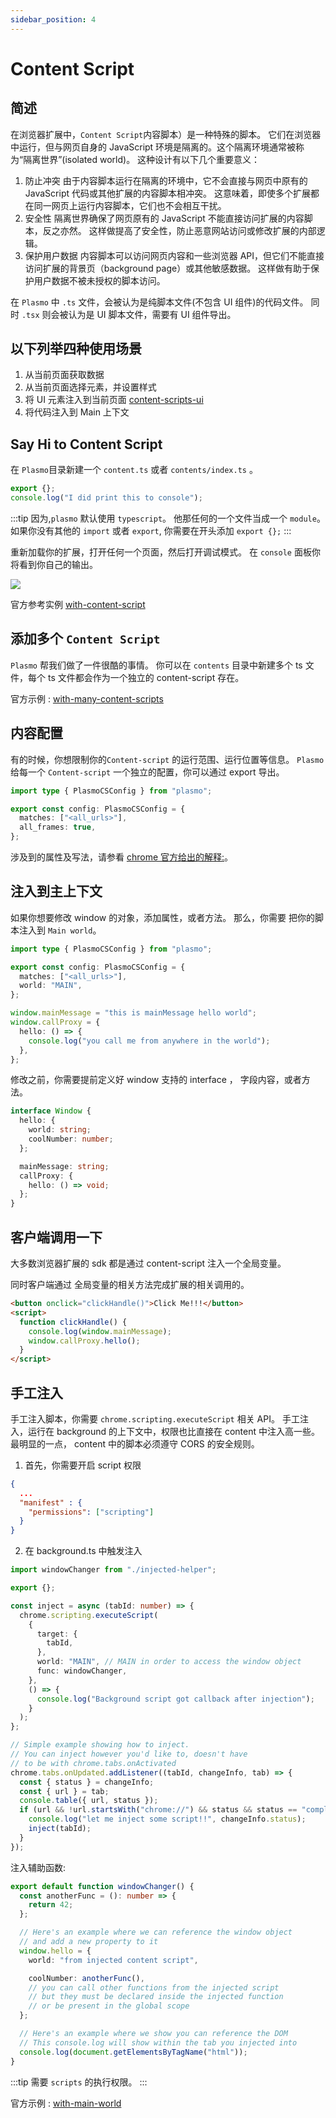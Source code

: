 ```yaml
---
sidebar_position: 4
---
```


# Content Script

## 简述

在浏览器扩展中，`Content Script`内容脚本）是一种特殊的脚本。
它们在浏览器中运行，但与网页自身的 JavaScript 环境是隔离的。这个隔离环境通常被称为“隔离世界”(isolated world)。
这种设计有以下几个重要意义：

1. 防止冲突
   由于内容脚本运行在隔离的环境中，它不会直接与网页中原有的 JavaScript 代码或其他扩展的内容脚本相冲突。
   这意味着，即使多个扩展都在同一网页上运行内容脚本，它们也不会相互干扰。
2. 安全性
   隔离世界确保了网页原有的 JavaScript 不能直接访问扩展的内容脚本，反之亦然。
   这样做提高了安全性，防止恶意网站访问或修改扩展的内部逻辑。
3. 保护用户数据
   内容脚本可以访问网页内容和一些浏览器 API，但它们不能直接访问扩展的背景页（background page）或其他敏感数据。
   这样做有助于保护用户数据不被未授权的脚本访问。

在 `Plasmo` 中 `.ts` 文件，会被认为是纯脚本文件(不包含 UI 组件)的代码文件。
同时 `.tsx` 则会被认为是 UI 脚本文件，需要有 UI 组件导出。

## 以下列举四种使用场景

1. 从当前页面获取数据
2. 从当前页面选择元素，并设置样式
3. 将 UI 元素注入到当前页面 [content-scripts-ui](https://docs.plasmo.com/framework/content-scripts-ui)
4. 将代码注入到 Main 上下文

## Say Hi to Content Script

在 `Plasmo`目录新建一个 `content.ts` 或者 `contents/index.ts` 。

```typescript title=content.ts
export {};
console.log("I did print this to console");
```

:::tip
因为,`plasmo` 默认使用 `typescript`。 他那任何的一个文件当成一个 `module`。
如果你没有其他的 `import` 或者 `export`, 你需要在开头添加 `export {};`
:::

重新加载你的扩展，打开任何一个页面，然后打开调试模式。
在 `console` 面板你将看到你自己的输出。

![](./hi-content.jpg)

官方参考实例 [with-content-script](https://github.com/PlasmoHQ/examples/tree/main/with-content-script)

## 添加多个 `Content Script`

`Plasmo` 帮我们做了一件很酷的事情。
你可以在 `contents` 目录中新建多个 ts 文件，每个 ts 文件都会作为一个独立的 content-script 存在。

官方示例 : [with-many-content-scripts](https://github.com/PlasmoHQ/examples/tree/main/with-many-content-scripts)

## 内容配置

有的时候，你想限制你的`Content-script` 的运行范围、运行位置等信息。
`Plasmo` 给每一个 `Content-script` 一个独立的配置，你可以通过 export 导出。

```typescript
import type { PlasmoCSConfig } from "plasmo";

export const config: PlasmoCSConfig = {
  matches: ["<all_urls>"],
  all_frames: true,
};
```

涉及到的属性及写法，请参看 [chrome 官方给出的解释:](https://developer.chrome.com/docs/extensions/mv3/content_scripts/#static-declarative)。

## 注入到主上下文

如果你想要修改 window 的对象，添加属性，或者方法。 那么，你需要 把你的脚本注入到 `Main world`。

```typescript title=content.ts
import type { PlasmoCSConfig } from "plasmo";

export const config: PlasmoCSConfig = {
  matches: ["<all_urls>"],
  world: "MAIN",
};

window.mainMessage = "this is mainMessage hello world";
window.callProxy = {
  hello: () => {
    console.log("you call me from anywhere in the world");
  },
};
```

修改之前，你需要提前定义好 window 支持的 interface ， 字段内容，或者方法。

```typescript title=index.d.ts
interface Window {
  hello: {
    world: string;
    coolNumber: number;
  };

  mainMessage: string;
  callProxy: {
    hello: () => void;
  };
}
```

## 客户端调用一下

大多数浏览器扩展的 sdk 都是通过 content-script 注入一个全局变量。

同时客户端通过 全局变量的相关方法完成扩展的相关调用的。

```html
<button onclick="clickHandle()">Click Me!!!</button>
<script>
  function clickHandle() {
    console.log(window.mainMessage);
    window.callProxy.hello();
  }
</script>
```

## 手工注入

手工注入脚本，你需要 `chrome.scripting.executeScript` 相关 API。
手工注入，运行在 background 的上下文中，权限也比直接在 content 中注入高一些。
最明显的一点， content 中的脚本必须遵守 CORS 的安全规则。

1. 首先，你需要开启 script 权限

```json
{
  ...
  "manifest" : {
    "permissions": ["scripting"]
  }
}
```

2. 在 background.ts 中触发注入

```typescript title=background.ts
import windowChanger from "./injected-helper";

export {};

const inject = async (tabId: number) => {
  chrome.scripting.executeScript(
    {
      target: {
        tabId,
      },
      world: "MAIN", // MAIN in order to access the window object
      func: windowChanger,
    },
    () => {
      console.log("Background script got callback after injection");
    }
  );
};

// Simple example showing how to inject.
// You can inject however you'd like to, doesn't have
// to be with chrome.tabs.onActivated
chrome.tabs.onUpdated.addListener((tabId, changeInfo, tab) => {
  const { status } = changeInfo;
  const { url } = tab;
  console.table({ url, status });
  if (url && !url.startsWith("chrome://") && status && status == "complete") {
    console.log("let me inject some script!!", changeInfo.status);
    inject(tabId);
  }
});
```

注入辅助函数:

```typescript title=injected-helper.ts
export default function windowChanger() {
  const anotherFunc = (): number => {
    return 42;
  };

  // Here's an example where we can reference the window object
  // and add a new property to it
  window.hello = {
    world: "from injected content script",

    coolNumber: anotherFunc(),
    // you can call other functions from the injected script
    // but they must be declared inside the injected function
    // or be present in the global scope
  };

  // Here's an example where we show you can reference the DOM
  // This console.log will show within the tab you injected into
  console.log(document.getElementsByTagName("html"));
}
```

:::tip
需要 `scripts` 的执行权限。
:::

官方示例 : [with-main-world](https://github.com/PlasmoHQ/examples/tree/main/with-main-world)
